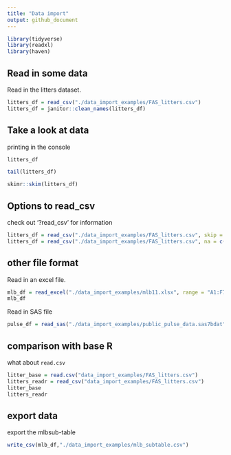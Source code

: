 ```yaml
---
title: "Data import"
output: github_document
---
```


```r
library(tidyverse)
library(readxl)
library(haven)
```

## Read in some data

Read in the litters dataset.

```r
litters_df = read_csv("./data_import_examples/FAS_litters.csv")
litters_df = janitor::clean_names(litters_df)
```

## Take a look at data

printing in the console
```r
litters_df
```

```r
tail(litters_df)
```

```r
skimr::skim(litters_df)
```

## Options to read_csv
check out '?read_csv' for information
```r
litters_df = read_csv("./data_import_examples/FAS_litters.csv", skip = 10, col_names = FALSE)
litters_df = read_csv("./data_import_examples/FAS_litters.csv", na = c("","NA",999))

```

## other file format

Read in an excel file.

```r
mlb_df = read_excel("./data_import_examples/mlb11.xlsx", range = "A1:F7")
mlb_df
```
Read in  SAS file
```r
pulse_df = read_sas("./data_import_examples/public_pulse_data.sas7bdat")
```

## comparison with base R

what about `read.csv`
```r
litter_base = read.csv("data_import_examples/FAS_litters.csv")
litters_readr = read_csv("data_import_examples/FAS_litters.csv")
litter_base
litters_readr
```

## export data

export the mlbsub-table

```r
write_csv(mlb_df,"./data_import_examples/mlb_subtable.csv")
```